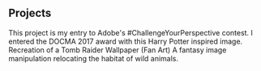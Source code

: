 ## Projects

<ProjectCard title="Freiheit" link="https://www.behance.net/gallery/58937147/Freiheit" bg="linear-gradient(to right, #D4145A 0%, #FBB03B 100%)">
This project is my entry to Adobe's #ChallengeYourPerspective contest.
</ProjectCard>
<ProjectCard title="Harry Potter" link="https://www.behance.net/gallery/52915793/Harry-Potter" bg="linear-gradient(to right, #662D8C 0%, #ED1E79 100%)">
I entered the DOCMA 2017 award with this Harry Potter inspired image.
</ProjectCard>
<ProjectCard title="Tomb Raider" link="https://www.behance.net/gallery/43907099/Tomb-Raider" bg="linear-gradient(to right, #009245 0%, #FCEE21 100%)">
Recreation of a Tomb Raider Wallpaper (Fan Art)
</ProjectCard>
<ProjectCard title="Eagle" link="https://www.behance.net/gallery/38068151/Eagle" bg="linear-gradient(to right, #D585FF 0%, #00FFEE 100%)">
A fantasy image manipulation relocating the habitat of wild animals.
</ProjectCard>